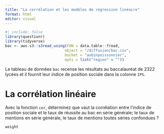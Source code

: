 ```yaml
---
title: "La corrélation et les modèles de régression linéaire"
format: html
editor: visual
---
```


```r
#| include: false
library(questionr)
library(tidyverse)
bac <- aws.s3::s3read_using(FUN = data.table::fread,
                           object = "/diffusion/bac.csv",
                           bucket = "aubinpoissonnier",
                           opts = list("region" = ""))
```

Le tableau de données `bac` recense les résultats au baccalauréat de 2322 lycées et il fournit leur indice de position sociale dans la colonne `IPS`.

# La corrélation linéaire
Avec la fonction `cor`, déterminez que vaut la corrélation entre l'indice de position sociale et le taux de réussite au bac en série générale; le taux de mentions en série générale, le taux de mentions toutes séries confondues ?

```r

weight
```


